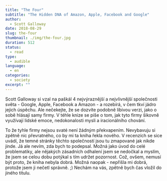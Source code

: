 ```yaml
---
title: "The Four"
subtitle: "The Hidden DNA of Amazon, Apple, Facebook and Google"
author:
  - Scott Galloway
date: 2018-08-29
slug: the-four
thumbnail: ./img/the-four.jpg
duration: 512
status:
  - read
type:
  - audible
language:
  - en
categories:
  - society
excerpt: ""
---
```


Scott Galloway si vzal na paškál 4 nejvýraznější a nejvlivnější společnosti světa - Google, Apple, Facebook a Amazon - a rozebírá, v čem tkví jádro jejich úspěchu. Ale nečekejte, že se dozvíte podobně líbivou verzi, jako o sobě hlásají samy firmy. V téhle knize se píše o tom, jak tyto firmy šikovně využívají lidské emoce, nedokonalosti mysli a iracionálního chování.

To že tyhle firmy nejsou svaté není žádným překvapením. Nevybavuju si zpětně nic převratného, co by mi ta kniha řekla nového. V recenzích se sice uvádí, že temné stránky těchto společností jsou tu zmapované jak nikde jinde. Já ale nevím, zda bych to podepsal. Možná jako úvod do celé problematiky, ale nějakých zásadních odhalení jsem se nedočkal a myslím, že jsem se celou dobu potýkal s tím udržet pozornost. Což, ovšem, nemusí být proto, že kniha nebyla dobrá. Možná naopak - nepřišla mi dobrá, protože jsem ji nečetl správně. ;) Nechám na vás, zpětně bych čas vložil do jiného titulu.
